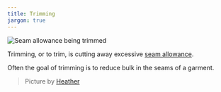 ```yaml
---
title: Trimming
jargon: true
---
```


![Seam allowance being trimmed](trimming.jpg)

Trimming, or to trim, is cutting away excessive [seam allowance](/docs/sewing/seam-allowance).

Often the goal of trimming is to reduce bulk in the seams of a garment.

> Picture by [Heather](http://www.feathersflights.com/2011/02/trimming-and-grading-seams.html)

